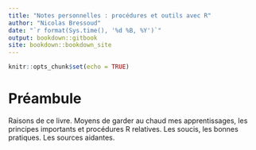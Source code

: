 ```yaml
---
title: "Notes personnelles : procédures et outils avec R"
author: "Nicolas Bressoud"
date: "`r format(Sys.time(), '%d %B, %Y')`"
output: bookdown::gitbook
site: bookdown::bookdown_site
---
```


```r
knitr::opts_chunk$set(echo = TRUE)
```

# Préambule

Raisons de ce livre. Moyens de garder au chaud mes apprentissages, les principes importants et procédures R relatives. Les soucis, les bonnes pratiques. Les sources aidantes.
<!--
When you click the **Knit** button a document will be generated that includes both content as well as the output of any embedded R code chunks within the document. You can embed an R code chunk like this:

```r
summary(cars)
```

## Including Plots

You can also embed plots, for example:

```r
plot(pressure)
```

Note that the `echo = FALSE` parameter was added to the code chunk to prevent printing of the R code that generated the plot.
-->
